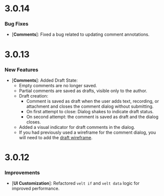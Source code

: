 # 3.0.14

### Bug Fixes
- [**Comments**]: Fixed a bug related to updating comment annotations.


# 3.0.13

### New Features
- [**Comments**]: Added Draft State:
  - Empty comments are no longer saved.
  - Partial comments are saved as drafts, visible only to the author.
  - Draft creation:
    - Comment is saved as draft when the user adds text, recording, or attachment and closes the comment dialog without submitting.
    - On first attempt to close: Dialog shakes to indicate draft status.
    - On second attempt: the comment is saved as draft and the dialog closes.
  - Added a visual indicator for draft comments in the dialog.
  - If you had previously used a wireframe for the comment dialog, you will need to add the [draft wireframe](/async-collaboration/comments/customize-ui/comment-dialog/subcomponents/body/subcomponents/threadcard).


# 3.0.12

### Improvements
- [**UI Customization**]: Refactored `velt if` and `velt data` logic for improved performance.
